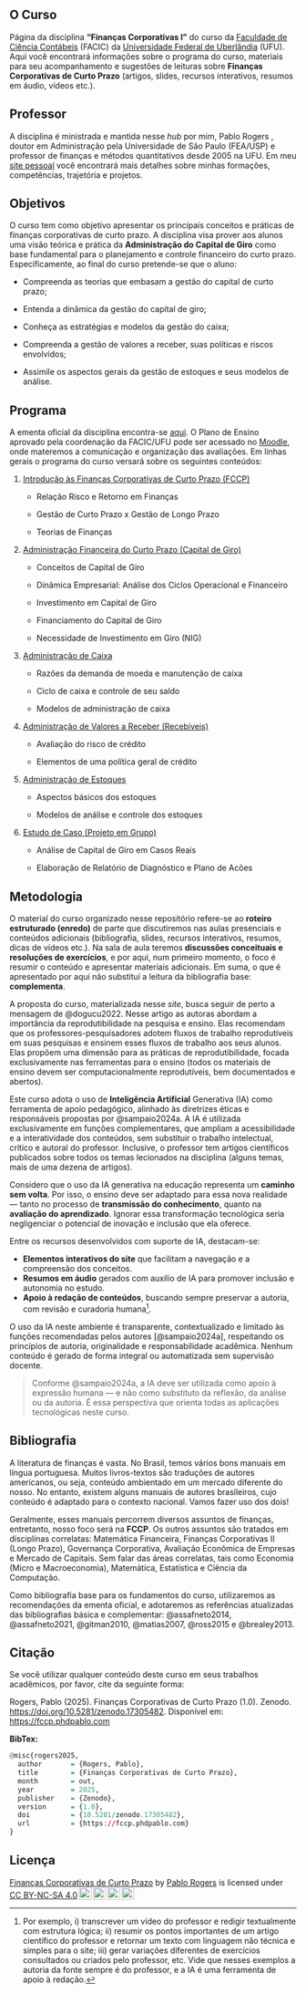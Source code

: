 ## \emojitext{🏢} O Curso {#sec-home .unnumbered}

Página da disciplina **"Finanças Corporativas I"** do curso da [Faculdade de Ciência Contábeis](https://www.facic.ufu.br/) (FACIC) da [Universidade Federal de Uberlândia](https://ufu.br/) (UFU). Aqui você encontrará informações sobre o programa do curso, materiais para seu acompanhamento e sugestões de leituras sobre **Finanças Corporativas de Curto Prazo** (artigos, slides, recursos interativos, resumos em áudio, vídeos etc.).

## \emojitext{🧠} Professor {#sec-instrutor .unnumbered}

A disciplina é ministrada e mantida nesse *hub* por mim, Pablo Rogers \emojitext{😉}, doutor em Administração pela Universidade de São Paulo (FEA/USP) e professor de finanças e métodos quantitativos desde 2005 na UFU. Em meu [site pessoal](https://phdpablo.com/) você encontrará mais detalhes sobre minhas formações, competências, trajetória e projetos.

## \emojitext{🎯} Objetivos {#sec-about .unnumbered}

O curso tem como objetivo apresentar os principais conceitos e práticas de finanças corporativas de curto prazo. A disciplina visa prover aos alunos uma visão teórica e prática da **Administração do Capital de Giro** como base fundamental para o planejamento e controle financeiro do curto prazo. Especificamente, ao final do curso pretende-se que o aluno:

-   Compreenda as teorias que embasam a gestão do capital de curto prazo;

-   Entenda a dinâmica da gestão do capital de giro;

-   Conheça as estratégias e modelos da gestão do caixa;

-   Compreenda a gestão de valores a receber, suas políticas e riscos envolvidos;

-   Assimile os aspectos gerais da gestão de estoques e seus modelos de análise.

## \emojitext{📚} Programa {#sec-programa .unnumbered}

A ementa oficial da disciplina encontra-se [aqui](https://www.facic.ufu.br/system/files/conteudo/28fagen39532_financas_corporativas_i.pdf). O Plano de Ensino aprovado pela coordenação da FACIC/UFU pode ser acessado no [Moodle](https://moodle.ufu.br/login/index.php), onde materemos a comunicação e organização das avaliações. Em linhas gerais o programa do curso versará sobre os seguintes conteúdos:

1.  [Introdução às Finanças Corporativas de Curto Prazo (FCCP)](#sec-intro)

    -   Relação Risco e Retorno em Finanças

    -   Gestão de Curto Prazo x Gestão de Longo Prazo

    -   Teorias de Finanças

2.  [Administração Financeira do Curto Prazo (Capital de Giro)](#sec-giro)

    -   Conceitos de Capital de Giro

    -   Dinâmica Empresarial: Análise dos Ciclos Operacional e Financeiro

    -   Investimento em Capital de Giro

    -   Financiamento do Capital de Giro

    -   Necessidade de Investimento em Giro (NIG)

3.  [Administração de Caixa](#sec-caixa)

    -   Razões da demanda de moeda e manutenção de caixa

    -   Ciclo de caixa e controle de seu saldo

    -   Modelos de administração de caixa

4.  [Administração de Valores a Receber (Recebíveis)](#sec-credito)

    -   Avaliação do risco de crédito

    -   Elementos de uma política geral de crédito

5.  [Administração de Estoques](#sec-estoque)

    -   Aspectos básicos dos estoques

    -   Modelos de análise e controle dos estoques

6.  [Estudo de Caso (Projeto em Grupo)](#sec-aval)

    -   Análise de Capital de Giro em Casos Reais

    -   Elaboração de Relatório de Diagnóstico e Plano de Acões

## \emojitext{⚙️} Metodologia {#sec-method .unnumbered}

O material do curso organizado nesse repositório refere-se ao **roteiro estruturado (enredo)** de parte que discutiremos nas aulas presenciais e conteúdos adicionais (bibliografia, slides, recursos interativos, resumos, dicas de vídeos etc.). Na sala de aula teremos **discussões conceituais e resoluções de exercícios**, e por aqui, num primeiro momento, o foco é resumir o conteúdo e apresentar materiais adicionais. Em suma, o que é apresentado por aqui não substituí a leitura da bibliografia base: **complementa**.

A proposta do curso, materializada nesse *site*, busca seguir de perto a mensagem de @dogucu2022. Nesse artigo as autoras abordam a importância da reprodutibilidade na pesquisa e ensino. Elas recomendam que os professores-pesquisadores adotem fluxos de trabalho reprodutíveis em suas pesquisas e ensinem esses fluxos de trabalho aos seus alunos. Elas propõem uma dimensão para as práticas de reprodutibilidade, focada exclusivamente nas ferramentas para o ensino (todos os materiais de ensino devem ser computacionalmente reprodutíveis, bem documentados e abertos).

Este curso adota o uso de **Inteligência Artificial** Generativa (IA) como ferramenta de apoio pedagógico, alinhado às diretrizes éticas e responsáveis propostas por @sampaio2024a. A IA é utilizada exclusivamente em funções complementares, que ampliam a acessibilidade e a interatividade dos conteúdos, sem substituir o trabalho intelectual, crítico e autoral do professor. Inclusive, o professor tem artigos científicos publicados sobre todos os temas lecionados na disciplina (alguns temas, mais de uma dezena de artigos).

Considero que o uso da IA generativa na educação representa um **caminho sem volta**. Por isso, o ensino deve ser adaptado para essa nova realidade — tanto no processo de **transmissão do conhecimento**, quanto na **avaliação do aprendizado**. Ignorar essa transformação tecnológica seria negligenciar o potencial de inovação e inclusão que ela oferece.

Entre os recursos desenvolvidos com suporte de IA, destacam-se:

-   \emojitext{🧭} **Elementos interativos do site** que facilitam a navegação e a compreensão dos conceitos.\
-   \emojitext{🎧} **Resumos em áudio** gerados com auxílio de IA para promover inclusão e autonomia no estudo.\
-   \emojitext{📄} **Apoio à redação de conteúdos**, buscando sempre preservar a autoria, com revisão e curadoria humana[^index-1].

[^index-1]: Por exemplo, i) transcrever um vídeo do professor e redigir textualmente com estrutura lógica; ii) resumir os pontos importantes de um artigo científico do professor e retornar um texto com linguagem não técnica e simples para o site; iii) gerar variações diferentes de exercícios consultados ou criados pelo professor, etc. Vide que nesses exemplos a autoria da fonte sempre é do professor, e a IA é uma ferramenta de apoio à redação.

O uso da IA neste ambiente é transparente, contextualizado e limitado às funções recomendadas pelos autores [@sampaio2024a], respeitando os princípios de autoria, originalidade e responsabilidade acadêmica. Nenhum conteúdo é gerado de forma integral ou automatizada sem supervisão docente.

> Conforme @sampaio2024a, a IA deve ser utilizada como apoio à expressão humana — e não como substituto da reflexão, da análise ou da autoria. É essa perspectiva que orienta todas as aplicações tecnológicas neste curso.

## \emojitext{📖} Bibliografia {#sec-biblio .unnumbered}

A literatura de finanças é vasta. No Brasil, temos vários bons manuais em língua portuguesa. Muitos livros-textos são traduções de autores americanos, ou seja, conteúdo ambientado em um mercado diferente do nosso. No entanto, existem alguns manuais de autores brasileiros, cujo conteúdo é adaptado para o contexto nacional. Vamos fazer uso dos dois! \emojitext{😉}

Geralmente, esses manuais percorrem diversos assuntos de finanças, entretanto, nosso foco será na **FCCP**. Os outros assuntos são tratados em disciplinas correlatas: Matemática Financeira, Finanças Corporativas II (Longo Prazo), Governança Corporativa, Avaliação Econômica de Empresas e Mercado de Capitais. Sem falar das áreas correlatas, tais como Economia (Micro e Macroeconomia), Matemática, Estatística e Ciência da Computação.

Como bibliografia base para os fundamentos do curso, utilizaremos as recomendações da ementa oficial, e adotaremos as referências atualizadas das bibliografias básica e complementar: @assafneto2014, @assafneto2021, @gitman2010, @matias2007, @ross2015 e @brealey2013.

## \emojitext{🔍} Citação {#sec-cite .unnumbered}

Se você utilizar qualquer conteúdo deste curso em seus trabalhos acadêmicos, por favor, cite da seguinte forma:

::: {.callout-note appearance="minimal" icon="false"}
Rogers, Pablo (2025). Finanças Corporativas de Curto Prazo (1.0). Zenodo. <https://doi.org/10.5281/zenodo.17305482>. Disponível em: <https://fccp.phdpablo.com>
:::

::: {.content-visible unless-format="pdf"}
**BibTex:**

``` r
@misc{rogers2025,
  author       = {Rogers, Pablo},
  title        = {Finanças Corporativas de Curto Prazo},
  month        = out,
  year         = 2025,
  publisher    = {Zenodo},
  version      = {1.0},
  doi          = {10.5281/zenodo.17305482},
  url          = {https://fccp.phdpablo.com}
}
```
:::

## \emojitext{🔓} Licença {#sec-lice .unnumbered}

<p xmlns:cc="http://creativecommons.org/ns#" xmlns:dct="http://purl.org/dc/terms/">

<a property="dct:title" rel="cc:attributionURL" href="https://phdpablo.github.io/curso-open-science/">Finanças Corporativas de Curto Prazo</a> by <a rel="cc:attributionURL dct:creator" property="cc:attributionName" href="https://github.com/phdpablo/">Pablo Rogers</a> is licensed under <a href="https://creativecommons.org/licenses/by-nc-sa/4.0/?ref=chooser-v1" target="_blank" rel="license noopener noreferrer" style="display:inline-block;">CC BY-NC-SA 4.0<img src="https://mirrors.creativecommons.org/presskit/icons/cc.svg?ref=chooser-v1" style="height:22px!important;margin-left:3px;vertical-align:text-bottom;"/><img src="https://mirrors.creativecommons.org/presskit/icons/by.svg?ref=chooser-v1" style="height:22px!important;margin-left:3px;vertical-align:text-bottom;"/><img src="https://mirrors.creativecommons.org/presskit/icons/nc.svg?ref=chooser-v1" style="height:22px!important;margin-left:3px;vertical-align:text-bottom;"/><img src="https://mirrors.creativecommons.org/presskit/icons/sa.svg?ref=chooser-v1" style="height:22px!important;margin-left:3px;vertical-align:text-bottom;"/></a>

</p>

